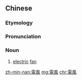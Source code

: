{{also|电风}}
==Chinese==
{{zh-forms|s=电风}}

===Etymology===
{{rfe|nan}}

===Pronunciation===
{{zh-pron
|mn=tw:tiān-hong
|cat=n
}}

===Noun===
{{zh-noun}}

# {{lb|zh|Taiwanese Min Nan}} [[electric]] [[fan]]

[[zh-min-nan:電風]]
[[mg:電風]]
[[chr:電風]]